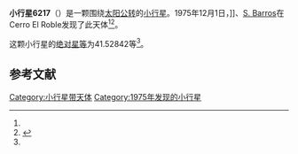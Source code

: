{{Infobox planet
| bgcolour = #FFFFC0
| name = 6217
| symbol = 
| image = 
| caption = 
| discovery = yes
| discovery_ref = 
| discoverer = {{link-en|卡洛斯·托雷斯|Carlos Torres (astronomer)}}]]、[[S._Barros|S. Barros]]
| discovery_site = [[Cerro_El_Roble|Cerro El Roble]] 
| discovered = 1975年12月1日
| designations = yes
| mp_name = 
| named_after = 
| alt_names = 1975 XH/ 1979 YK7 / 1980 BM3
| mp_category = [[主带小行星|主带小行星]]
| orbit_ref = <ref name="a">[http://ssd.jpl.nasa.gov/sbdb.cgi?sstr=6217 6217] {{Wayback|url=http://ssd.jpl.nasa.gov/sbdb.cgi?sstr=6217 |date=20110610023840 }}，小行星數據庫瀏覽器（JPL Small-Body Database Browser）－[[美国国家航空航天局|美国国家航空航天局]]喷气推进实验室</ref>
| epoch = 2456400.5 (2013年4月18日更新)
| aphelion = {{convert|2.9274963|AU|km|3|abbr=on|lk=out}}
| perihelion = {{convert|1.9010987|AU|km|3|abbr=on}}
| semimajor = {{convert|2.4142975|AU|km|3|abbr=on}}
| eccentricity = 0.2125665
| period = 1370.201967 [[日|日]]<br />3.75[[儒略年|儒略年]]
| avg_speed = 
| inclination = 10.85879
| asc_node = 94.34761
| mean_anomaly = 
| arg_peri = 41.52842
| satellites = 
| physical_characteristics = yes
| dimensions = 
| mass = 
| density = 
| surface_grav = 
| escape_velocity = 
| sidereal_day = 
| axial_tilt = 
| pole_ecliptic_lat = 
| pole_ecliptic_lon = 
| albedo = 
| temperatures= 
| temp_name1 = 
| mean_temp_1 = 
| max_temp_1 = 
| temp_name2 = 
| max_temp_2 = 
| spectral_type = 
| abs_magnitude = 41.52842
}}

'''小行星6217'''（{{lang-en|6217}}）是一颗围绕[[太阳|太阳]][[公转|公转]]的[[小行星|小行星]]。1975年12月1日，{{link-en|卡洛斯·托雷斯|Carlos Torres (astronomer)}}]]、[[S._Barros|S. Barros]]在Cerro El Roble发现了此天体<ref name="a" /><ref>{{cite news|title=小行星列表|url=http://cfa-www.harvard.edu/iau/lists/NumberedMPs.txt|accessdate=2013-07-08|newspaper=哈佛大学|archive-date=2008-05-17|archive-url=https://web.archive.org/web/20080517010638/http://cfa-www.harvard.edu/iau/lists/NumberedMPs.txt|dead-url=no}}</ref>。

这颗小行星的[[绝对星等|绝对星等]]为41.52842等<ref name="a" />。

==参考文献==
{{reflist}}
{{Minor Planet Number|[[小行星6216|小行星6216]]|[[小行星6218|小行星6218]]}}

{{小天体}}

[[Category:小行星带天体|Category:小行星带天体]]
[[Category:1975年发现的小行星|Category:1975年发现的小行星]]

{{asteroid-stub}}